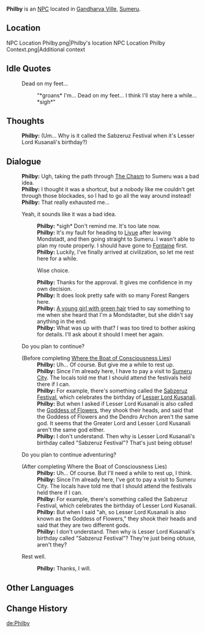 {{Character Infobox
|type             = NPC
|image            = NPC Philby.png
|region           = Sumeru
|region2          = Mondstadt
|affiliation      = Adventurers' Guild
|title            = Adventurer

|ancestry         = <!-- Clan/family -->
|father           = 
|mother           = 
|spouse           = 
|sibling          = 
|child            = 
|relative         = 

|voiceEN          = 
|voiceCN          = 
|voiceJP          = 
|dialoguereward   = 
}}
'''Philby''' is an [[NPC]] located in [[Gandharva Ville]], [[Sumeru]].

==Location==
<gallery>
NPC Location Philby.png|Philby's location
NPC Location Philby Context.png|Additional context
</gallery>
<!--
==Profile==
''(To be added.)''

===Personality===
''(To be added.)''

===Appearance===
''(To be added.)''

==Quests and Events==
{{Quests and Events}}
-->
==Idle Quotes==
{{Dialogue start}}
: {{DIcon|Idle}} Dead on my feet...
:: {{A|VO Philby 01.ogg}} "*groans* I'm... Dead on my feet... I think I'll stay here a while... *sigh*"
{{Dialogue end}}

==Thoughts==
{{All Schemes to Know Explanation|name=Philby}}
{{Dialogue start}}
:{{A|VO Philby All Schemes to Know 01.ogg}} '''Philby:''' (Um... Why is it called the Sabzeruz Festival when it's Lesser Lord Kusanali's birthday?)
{{Dialogue end}}

==Dialogue==
{{Dialogue start}}
:'''Philby:''' Ugh, taking the path through [[The Chasm]] to Sumeru was a bad idea.
:'''Philby:''' I thought it was a shortcut, but a nobody like me couldn't get through those blockades, so I had to go all the way around instead!
:'''Philby:''' That really exhausted me...
:{{DIcon}} Yeah, it sounds like it was a bad idea.
::'''Philby:''' *sigh* Don't remind me. It's too late now.
::'''Philby:''' It's my fault for heading to [[Liyue]] after leaving Mondstadt, and then going straight to Sumeru. I wasn't able to plan my route properly. I should have gone to [[Fontaine]] first.
::'''Philby:''' Luckily, I've finally arrived at civilization, so let me rest here for a while.
::{{DIcon}} Wise choice.
::'''Philby:''' Thanks for the approval. It gives me confidence in my own decision.
::'''Philby:''' It does look pretty safe with so many Forest Rangers here.
::'''Philby:''' [[Collei|A young girl with green hair]] tried to say something to me when she heard that I'm a Mondstadter, but she didn't say anything in the end.
::'''Philby:''' What was up with that? I was too tired to bother asking for details. I'll ask about it should I meet her again.
:{{DIcon}} Do you plan to continue?
:;(Before completing [[Where the Boat of Consciousness Lies]])
::'''Philby:''' Uh... Of course. But give me a while to rest up.
::'''Philby:''' Since I'm already here, I have to pay a visit to [[Sumeru City]]. The locals told me that I should attend the festivals held there if I can.
::'''Philby:''' For example, there's something called the [[Sabzeruz Festival]], which celebrates the birthday of [[Lesser Lord Kusanali]].
::'''Philby:''' But when I asked if Lesser Lord Kusanali is also called the [[Goddess of Flowers]], they shook their heads, and said that the Goddess of Flowers and the Dendro Archon aren't the same god. It seems that the Greater Lord and Lesser Lord Kusanali aren't the same god either.
::'''Philby:''' I don't understand. Then why is Lesser Lord Kusanali's birthday called "Sabzeruz Festival"? That's just being obtuse!
:{{DIcon}} Do you plan to continue adventuring?
:;(After completing Where the Boat of Consciousness Lies)
::'''Philby:''' Uh... Of course. But I'll need a while to rest up, I think.
::'''Philby:''' Since I'm already here, I've got to pay a visit to Sumeru City. The locals have told me that I should attend the festivals held there if I can.
::'''Philby:''' For example, there's something called the Sabzeruz Festival, which celebrates the birthday of Lesser Lord Kusanali.
::'''Philby:''' But when I said "ah, so Lesser Lord Kusanali is also known as the Goddess of Flowers," they shook their heads and said that they are two different gods.
::'''Philby:''' I don't understand. Then why is Lesser Lord Kusanali's birthday called "Sabzeruz Festival"? They're just being obtuse, aren't they?
:{{DIcon}} Rest well.
::'''Philby:''' Thanks, I will.
{{Dialogue end}}
<!--
==Event Dialogue==
===Event Name===
{{Dialogue start}}
:'''{{subst:PAGENAME}}:'''
{{Dialogue end}}

==Trivia==
* 
-->
==Other Languages==
{{Other Languages
|default_hidden = 1
|en      = Philby
|zhs     = 费尔比
|zhs_rm  = Fèi'ěrbǐ
|zht     = 費爾比
|zht_rm  = Fèi'ěrbǐ
|ja      = フィルビー
|ja_rm   = Firubii
|ko      = 필비
|ko_rm   = Pilbi
|es      = Filby
|fr      = Philby
|ru      = Филби
|th      = Philby
|vi      = Philby
|de      = Philby
|id      = Philby
|pt      = Philby
|tr      = Philby
|it      = Philby
}}

==Change History==
{{Change History|3.0}}
<!--
==References==
{{Reflist}}
-->

[[de:Philby]]